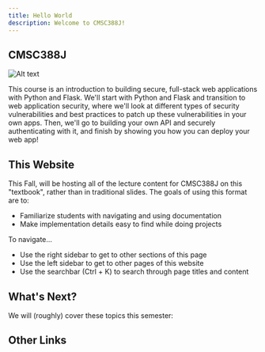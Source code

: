 ```yaml
---
title: Hello World
description: Welcome to CMSC388J!
---
```


## CMSC388J

![Alt text](/388j.png)

This course is an introduction to building secure, full-stack web applications with Python and Flask. We'll start with Python and Flask and transition to web application security, where we'll look at different types of security vulnerabilities and best practices to patch up these vulnerabilities in your own apps. Then, we'll go to building your own API and securely authenticating with it, and finish by showing you how you can deploy your web app!

<Cards>
  <Card title="Syllabus" href="https://aspear.cs.umd.edu/388j" />
</Cards>

## This Website 

This Fall, will be hosting all of the lecture content for CMSC388J on this "textbook", rather than in traditional slides. The goals of using this format are to:

- Familiarize students with navigating and using documentation
- Make implementation details easy to find while doing projects

To navigate... 

- Use the right sidebar to get to other sections of this page 
- Use the left sidebar to get to other pages of this website
- Use the searchbar (Ctrl + K) to search through page titles and content

## What's Next?

We will (roughly) cover these topics this semester:

<Cards>
  <Card title="Python" href="https://nextjs.org/docs" />
  <Card title="Flask" href="https://fumadocs.vercel.app" />
  <Card title="MongoDB" href="https://fumadocs.vercel.app" />
</Cards>

## Other Links

<Cards>
  <Card title="Syllabus" href="https://aspear.cs.umd.edu/388j" />
  <Card title="Spring 25 Slides" href="TODO" />
</Cards>